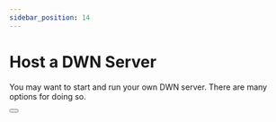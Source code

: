 ```yaml
---
sidebar_position: 14
---
```



# Host a DWN Server

You may want to start and run your own DWN server. There are many options for doing so.

<Button label="See Options" url="https://github.com/TBD54566975/dwn-server#readme" isExternalLink="true" imageURL="/img/external-link-blue-icon.svg" />
